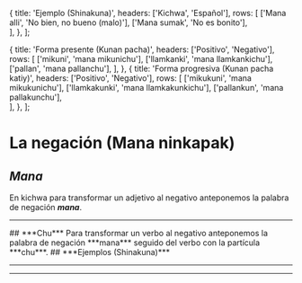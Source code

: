 
  {
    title: 'Ejemplo (Shinakuna)',
    headers: ['Kichwa', 'Español'],
    rows: [
      ['Mana alli', 'No bien, no bueno (malo)'], 
      ['Mana sumak', 'No es bonito'],          
    ],
  },
];

  {
    title: 'Forma presente (Kunan pacha)',
    headers: ['Positivo', 'Negativo'],
    rows: [
      ['mikuni', 'mana mikunichu'], 
      ['llamkanki', 'mana llamkankichu'],
      ['pallan', 'mana pallanchu'], 
    ],
  },
  {
    title: 'Forma progresiva (Kunan pacha katiy)',
    headers: ['Positivo', 'Negativo'],
    rows: [
      ['mikukuni', 'mana mikukunichu'],
      ['llamkakunki', 'mana llamkakunkichu'], 
      ['pallankun', 'mana pallakunchu'],           
    ],
  },
];

# **La negación (Mana ninkapak)**
## ***Mana***
En kichwa para transformar un adjetivo al negativo anteponemos la palabra de negación ***mana***.
<TablesWithTabs tables={tablesData} />
<hr />
## ***Chu***
Para transformar un verbo al negativo anteponemos la palabra de negación ***mana*** seguido del verbo con la partícula ***chu***.
## ***Ejemplos (Shinakuna)***
<TablesWithTabs tables={tablesData2} />  
<hr />
<ComicSpeechBubble text="!Excelente trabajo! Esto concluye la lección de la negación." character = "humuFeliz"/>
<hr />
<Quiz lecture="grammar-6" />